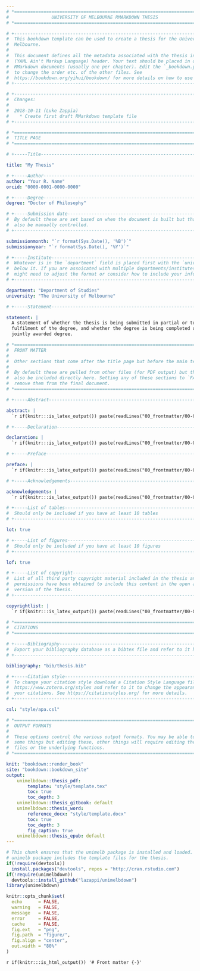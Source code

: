 ```yaml
---
# *============================================================================*
#                UNIVERSITY OF MELBOURNE RMARKDOWN THESIS
# *============================================================================*

# +----------------------------------------------------------------------------+
#  This bookdown template can be used to create a thesis for the University of
#  Melbourne.
#  
#  This document defines all the metadata associated with the thesis in a YAML
#  (YAML Ain't Markup Language) header. Your text should be placed in other 
#  RMarkdown documents (usually one per chapter). Edit the `_bookdown.yml` file
#  to change the order etc. of the other files. See 
#  https://bookdown.org/yihui/bookdown/ for more details on how to use bookdown.
# +----------------------------------------------------------------------------+

# +----------------------------------------------------------------------------+
#  Changes:
#
#  2018-10-11 (Luke Zappia)
#    * Create first draft RMarkdown template file
# +----------------------------------------------------------------------------+

# *============================================================================*
#  TITLE PAGE
# *============================================================================*

# +-----Title------------------------------------------------------------------+

title: "My Thesis"

# +-----Author-----------------------------------------------------------------+
author: "Your R. Name"
orcid: "0000-0001-0000-0000"

# +-----Degree-----------------------------------------------------------------+
degree: "Doctor of Philosophy"

# +-----Submission date--------------------------------------------------------+
#  By default these are set based on when the document is built but that they
#  also be manually controlled.
# +----------------------------------------------------------------------------+

submissionmonth: "`r format(Sys.Date(), '%B')`"
submissionyear: "`r format(Sys.Date(), '%Y')`"

# +-----Institute--------------------------------------------------------------+
#  Whatever is in the `department` field is placed first with the `university`
#  below it. If you are assoicated with multiple departments/institutes you
#  might need to adjust the format or consider how to include your information.
# +----------------------------------------------------------------------------+

department: "Department of Studies"
university: "The University of Melbourne"

# +-----Statement--------------------------------------------------------------+

statement: |
  A statement of whether the thesis is being submitted in partial or total
  fulfilment of the degree, and whether the degree is being completed under a
  jointly awarded degree.

# *============================================================================*
#  FRONT MATTER
#
#  Other sections that come after the title page but before the main text.
#
#  By default these are pulled from other files (for PDF output) but they can
#  also be included directly here. Setting any of these sections to `FALSE` will
#  remove them from the final document.
# *============================================================================*

# +-----Abstract---------------------------------------------------------------+

abstract: |
  `r if(knitr:::is_latex_output()) paste(readLines("00_frontmatter/00-01-abstract.Rmd"), collapse = "\n  ")`

# +-----Declaration------------------------------------------------------------+

declaration: |
  `r if(knitr:::is_latex_output()) paste(readLines("00_frontmatter/00-02-declaration.Rmd"), collapse = "\n  ")`

# +-----Preface----------------------------------------------------------------+

preface: |
  `r if(knitr:::is_latex_output()) paste(readLines("00_frontmatter/00-03-preface.Rmd"), collapse = "\n  ")`

# +-----Acknowledgements-------------------------------------------------------+

acknowledgements: |
  `r if(knitr:::is_latex_output()) paste(readLines("00_frontmatter/00-04-acknowledge.Rmd"), collapse = "\n  ")`

# +-----List of tables---------------------------------------------------------+
#  Should only be included if you have at least 10 tables
# +----------------------------------------------------------------------------+

lot: true

# +-----List of figures--------------------------------------------------------+
#  Should only be included if you have at least 10 figures
# +----------------------------------------------------------------------------+

lof: true

# +-----List of copyright------------------------------------------------------+
#  List of all third party copyright material included in the thesis and whether
#  permissions have been obtained to include this content in the open access
#  version of the thesis.
# +----------------------------------------------------------------------------+

copyrightlist: |
  `r if(knitr:::is_latex_output()) paste(readLines("00_frontmatter/00-05-copyrightlist.Rmd"), collapse = "\n  ")`

# *============================================================================*
#  CITATIONS
# *============================================================================*

# +-----Bibliography-----------------------------------------------------------+
#  Export your bibliography database as a bibtex file and refer to it here.
# +----------------------------------------------------------------------------+

bibliography: "bib/thesis.bib"

# +-----Citation style---------------------------------------------------------+
#  To change your citation style download a Citation Style Language file from 
#  https://www.zotero.org/styles and refer to it to change the appearance of
#  your citations. See https://citationstyles.org/ for more details.
# +----------------------------------------------------------------------------+

csl: "style/apa.csl"

# *============================================================================*
#  OUTPUT FORMATS
#
#  These options control the various output formats. You may be able to control
#  some things but editing these, other things will require editing the template
#  files or the underlying functions.
# *============================================================================*

knit: "bookdown::render_book"
site: "bookdown::bookdown_site"
output: 
    unimelbdown::thesis_pdf:
        template: "style/template.tex"
        toc: true
        toc_depth: 3
    unimelbdown::thesis_gitbook: default
    unimelbdown::thesis_word:
        reference_docx: "style/template.docx"
        toc: true
        toc_depth: 3
        fig_caption: true
    unimelbdown::thesis_epub: default
---
```


```r
# This chunk ensures that the unimelb package is installed and loaded. This
# unimelb package includes the template files for the thesis.
if(!require(devtools))
  install.packages("devtools", repos = "http://cran.rstudio.com")
if(!require(unimelbdown))
  devtools::install_github("lazappi/unimelbdown")
library(unimelbdown)
```

```r
knitr::opts_chunk$set(
  echo      = FALSE,
  warning   = FALSE,
  message   = FALSE,
  error     = FALSE,
  cache     = FALSE,
  fig.ext   = "png",
  fig.path  = "figure/",
  fig.align = "center",
  out.width = "80%"
)
```

`r if(knitr:::is_html_output()) '# Front matter {-}'`

